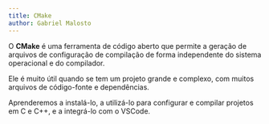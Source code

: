 ```yaml
---
title: CMake
author: Gabriel Malosto
---
```


O **CMake** é uma ferramenta de código aberto que permite a geração de arquivos de configuração de compilação de forma independente do sistema operacional e do compilador.

Ele é muito útil quando se tem um projeto grande e complexo, com muitos arquivos de código-fonte e dependências.

Aprenderemos a instalá-lo, a utilizá-lo para configurar e compilar projetos em C e C++, e a integrá-lo com o VSCode.
